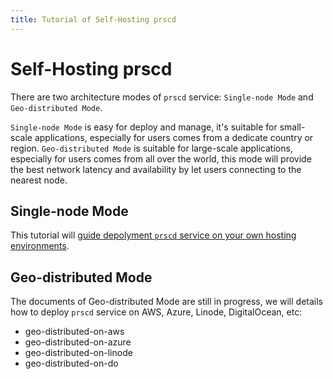 ```yaml
---
title: Tutorial of Self-Hosting prscd
---
```


# Self-Hosting prscd

There are two architecture modes of `prscd` service: `Single-node Mode` and `Geo-distributed Mode`.

`Single-node Mode` is easy for deploy and manage, it's suitable for small-scale applications, especially for users comes from a dedicate country or region. `Geo-distributed Mode` is suitable for large-scale applications, especially for users comes from all over the world, this mode will provide the best network latency and availability by let users connecting to the nearest node.

## Single-node Mode

This tutorial will [guide depolyment `prscd` service on your own hosting environments](/docs/hosting/single-node).

## Geo-distributed Mode

The documents of Geo-distributed Mode are still in progress, we will details how to deploy `prscd` service on AWS, Azure, Linode, DigitalOcean, etc:

- geo-distributed-on-aws
- geo-distributed-on-azure
- geo-distributed-on-linode
- geo-distributed-on-do